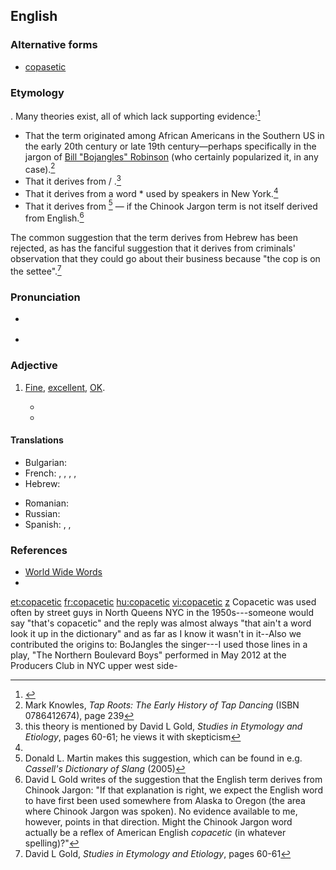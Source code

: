 {{was wotd|2010|January|25}}
==English==

===Alternative forms===
* [[copasetic]]

===Etymology===
{{unk.|en}}. Many theories exist, all of which lack supporting evidence:<ref>{{R:Dictionary.com|copacetic}}</ref>
* That the term originated among African Americans in the Southern US in the early 20th century or late 19th century—perhaps specifically in the jargon of [[w:Bill Robinson|Bill "Bojangles" Robinson]] (who certainly popularized it, in any case).<ref>Mark Knowles, ''Tap Roots: The Early History of Tap Dancing'' (ISBN 0786412674), page 239</ref>
* That it derives from {{etyl|frc|-}} {{term||coup esètique|lang=fr}} / {{term||coupersètique|capable of being coped with successfully; able to cope with anything and everything|lang=fr}}.<ref name="Gold">this theory is mentioned by David L Gold, ''Studies in Etymology and Etiology'', pages 60-61; he views it with skepticism</ref>
* That it derives from a word *{{term||copasetti|lang=it}} used by {{etyl|it|-}} speakers in New York.<ref name="Gold"></ref>
* That it derives from {{etyl|chn|-}} {{term||copasenee|everything is satisfactory|lang=chn}}<ref>Donald L. Martin makes this suggestion, which can be found in e.g. ''Cassell's Dictionary of Slang'' (2005)</ref> — if the Chinook Jargon term is not itself derived from English.<ref>David L Gold writes of the suggestion that the English term derives from Chinook Jargon: "If that explanation is right, we expect the English word to have first been used somewhere from Alaska to Oregon (the area where Chinook Jargon was spoken). No evidence available to me, however, points in that direction. Might the Chinook Jargon word actually be a reflex of American English ''copacetic'' (in whatever spelling)?"</ref>

The common suggestion that the term derives from Hebrew {{term||[[כל#Hebrew|הכל]] <!--x--> [[סדר#Hebrew|בסדר]]|everything is in order|lang=he|tr=hakól b'séder}} has been rejected, as has the fanciful suggestion that it derives from criminals' observation that they could go about their business because "the cop is on the settee".<ref name="Gold 2">David L Gold, ''Studies in Etymology and Etiology'', pages 60-61</ref>

===Pronunciation===
* {{a|UK}} {{IPA|/kəʊ.pəˈsɛt.ɪk/|lang=en}}
* {{a|US}} {{IPA|/ˌkoʊ.pəˈsɛt.ɪk/|lang=en}}

===Adjective===
{{en-adj}}

# {{context|US|lang=en}} [[fine|Fine]], [[excellent]], [[OK]].
#* {{quote-book|author=Irving Bacheller|authorlink=Irving Bacheller|title=A Man for the Ages: A Story of the Builders of Democracy|url=http://books.google.ca/books?id=ui4wAAAAYAAJ|location=New York, N.Y.|publisher={{w|Grosset & Dunlap}}|year=1919|pages=69 and 287|oclc=648098|passage=["]...&nbsp;an' as to looks I'd call him, as ye might say, real '''copasetic'''." Mrs. Lukins expressed this opinion solemnly and with a slight cough. Its last word stood for nothing more than an indefinite depth of meaning.&nbsp;[...] There was one other word in her lexicon which was in the nature of a jewel to be used only on special occasions. It was the word "'''copasetic'''".}}
#* {{quote-news|author=Sam Borden|title=For bellicose Brazil, payback carries heavy price: Loss of Neymar &#91;''International New York Times'' version: Brazil and referee share some blame for Neymar's injury: Spaniard's failure to curb early pattern of fouls is seen as major factor (7 July 2014, p.&nbsp;13)&#93;|work={{w|The New York Times}}|date=5 July 2014|passage=Colombia and Brazil were supposed to be more '''copacetic'''.}}

====Translations====
{{trans-top|fine, excellent, going just right, swell}}
* Bulgarian: {{t+|bg|отличен|tr=otlíčen}}
* French: {{t+|fr|super}},  {{t+|fr|extra}},  {{t|fr|super-extra}},  {{t+|fr|ok}},  {{t+|fr|genial}}
* Hebrew: {{t|he|בסדר|m|m-p|f|f-p|sc=Hebr}}
{{trans-mid}}
* Romanian: {{t+|ro|grozav}}
* Russian: {{t+|ru|отличный|tr=otlíčnyj}}
* Spanish: {{t|es|requetebueno}},  {{t+|es|estupendo}},  {{t+|es|genial}}
{{trans-bottom}}

===References===
<references/>
* [http://www.quinion.com/words/weirdwords/ww-cop1.htm World Wide Words]
* {{R:BBS}}

[[et:copacetic]]
[[fr:copacetic]]
[[hu:copacetic]] 
[[vi:copacetic]]
[[z]]
Copacetic was used often by street guys in North Queens NYC in the 1950s---someone would say "that's copacetic" and the reply was almost always "that ain't a word look it up in the dictionary" and as far as I know it wasn't in it--Also we contributed the origins to:  BoJangles the singer---I used those lines in a play, "The Northern Boulevard Boys" performed in May 2012 at the Producers Club in NYC upper west side-